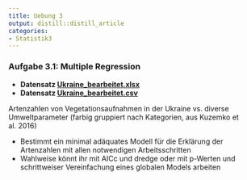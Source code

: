 ```yaml
---
title: Uebung 3
output: distill::distill_article
categories:
- Statistik3
---
```




### Aufgabe 3.1: Multiple Regression

- **Datensatz [Ukraine_bearbeitet.xlsx](15_Statistik3/data/Ukraine_bearbeitet.xlsx)**
- **Datensatz [Ukraine_bearbeitet.csv](Ukraine_bearbeitet.csv)**


Artenzahlen von Vegetationsaufnahmen in der Ukraine vs. diverse Umweltparameter (farbig gruppiert nach Kategorien, aus Kuzemko et al. 2016) 

- Bestimmt ein minimal adäquates Modell für die Erklärung der Artenzahlen mit allen notwendigen Arbeitsschritten
- Wahlweise könnt ihr mit AICc und dredge oder mit p-Werten und schrittweiser Vereinfachung eines globalen Models arbeiten


